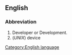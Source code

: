 {{wikipedia}}
==English==
[[Category:English language]]
===Abbreviation===

#Developer or Development.
#(''UNIX'') device